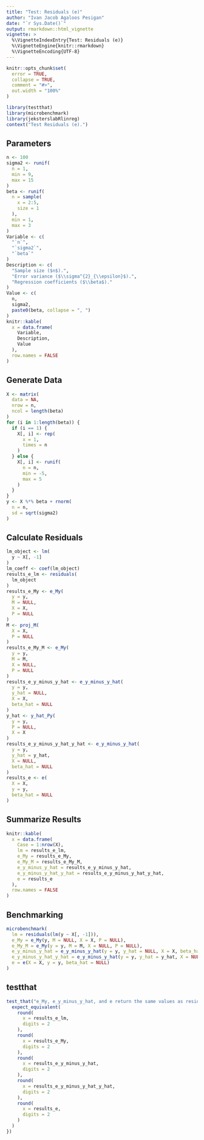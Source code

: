 ```yaml
---
title: "Test: Residuals (e)"
author: "Ivan Jacob Agaloos Pesigan"
date: "`r Sys.Date()`"
output: rmarkdown::html_vignette
vignette: >
  %\VignetteIndexEntry{Test: Residuals (e)}
  %\VignetteEngine{knitr::rmarkdown}
  %\VignetteEncoding{UTF-8}
---
```



```r
knitr::opts_chunk$set(
  error = TRUE,
  collapse = TRUE,
  comment = "#>",
  out.width = "100%"
)
```



```r
library(testthat)
library(microbenchmark)
library(jeksterslabRlinreg)
context("Test Residuals (e).")
```


## Parameters


```r
n <- 100
sigma2 <- runif(
  n = 1,
  min = 9,
  max = 15
)
beta <- runif(
  n = sample(
    x = 2:5,
    size = 1
  ),
  min = 1,
  max = 3
)
Variable <- c(
  "`n`",
  "`sigma2`",
  "`beta`"
)
Description <- c(
  "Sample size ($n$).",
  "Error variance ($\\sigma^{2}_{\\epsilon}$).",
  "Regression coefficients ($\\beta$)."
)
Value <- c(
  n,
  sigma2,
  paste0(beta, collapse = ", ")
)
knitr::kable(
  x = data.frame(
    Variable,
    Description,
    Value
  ),
  row.names = FALSE
)
```


## Generate Data


```r
X <- matrix(
  data = NA,
  nrow = n,
  ncol = length(beta)
)
for (i in 1:length(beta)) {
  if (i == 1) {
    X[, i] <- rep(
      x = 1,
      times = n
    )
  } else {
    X[, i] <- runif(
      n = n,
      min = -5,
      max = 5
    )
  }
}
y <- X %*% beta + rnorm(
  n = n,
  sd = sqrt(sigma2)
)
```


## Calculate Residuals


```r
lm_object <- lm(
  y ~ X[, -1]
)
lm_coeff <- coef(lm_object)
results_e_lm <- residuals(
  lm_object
)
results_e_My <- e_My(
  y = y,
  M = NULL,
  X = X,
  P = NULL
)
M <- proj_M(
  X = X,
  P = NULL
)
results_e_My_M <- e_My(
  y = y,
  M = M,
  X = NULL,
  P = NULL
)
results_e_y_minus_y_hat <- e_y_minus_y_hat(
  y = y,
  y_hat = NULL,
  X = X,
  beta_hat = NULL
)
y_hat <- y_hat_Py(
  y = y,
  P = NULL,
  X = X
)
results_e_y_minus_y_hat_y_hat <- e_y_minus_y_hat(
  y = y,
  y_hat = y_hat,
  X = NULL,
  beta_hat = NULL
)
results_e <- e(
  X = X,
  y = y,
  beta_hat = NULL
)
```


## Summarize Results


```r
knitr::kable(
  x = data.frame(
    Case = 1:nrow(X),
    lm = results_e_lm,
    e_My = results_e_My,
    e_My_M = results_e_My_M,
    e_y_minus_y_hat = results_e_y_minus_y_hat,
    e_y_minus_y_hat_y_hat = results_e_y_minus_y_hat_y_hat,
    e = results_e
  ),
  row.names = FALSE
)
```


## Benchmarking


```r
microbenchmark(
  lm = residuals(lm(y ~ X[, -1])),
  e_My = e_My(y, M = NULL, X = X, P = NULL),
  e_My_M = e_My(y = y, M = M, X = NULL, P = NULL),
  e_y_minus_y_hat = e_y_minus_y_hat(y = y, y_hat = NULL, X = X, beta_hat = NULL),
  e_y_minus_y_hat_y_hat = e_y_minus_y_hat(y = y, y_hat = y_hat, X = NULL, beta_hat = NULL),
  e = e(X = X, y = y, beta_hat = NULL)
)
```


## testthat


```r
test_that("e_My, e_y_minus_y_hat, and e return the same values as residuals(lm())", {
  expect_equivalent(
    round(
      x = results_e_lm,
      digits = 2
    ),
    round(
      x = results_e_My,
      digits = 2
    ),
    round(
      x = results_e_y_minus_y_hat,
      digits = 2
    ),
    round(
      x = results_e_y_minus_y_hat_y_hat,
      digits = 2
    ),
    round(
      x = results_e,
      digits = 2
    )
  )
})
```


